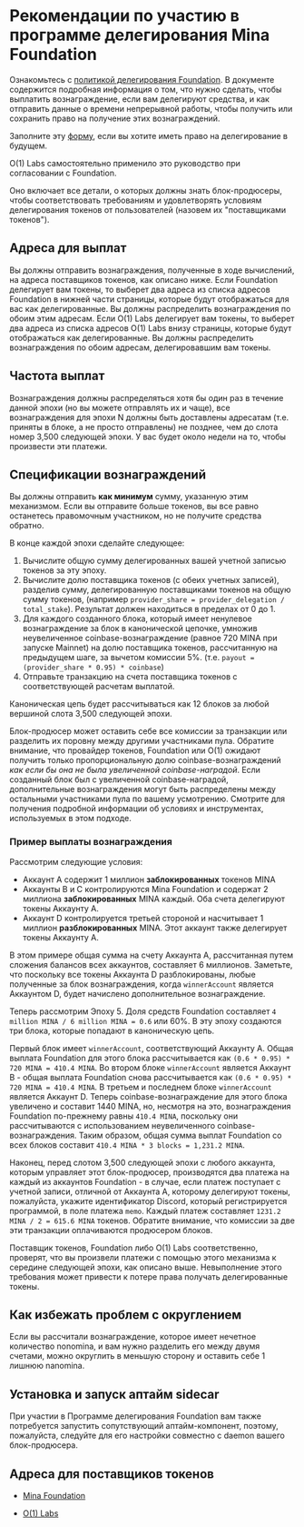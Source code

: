 
# Рекомендации по участию в программе делегирования Mina Foundation

Ознакомьтесь с [политикой делегирования Foundation](https://minaprotocol.com/blog/mina-foundation-delegation-policy). В документе содержится подробная информация о том, что нужно сделать, чтобы выплатить вознаграждение, если вам делегируют средства, и как отправить данные о времени непрерывной работы, чтобы получить или сохранить право на получение этих вознаграждений. 

Заполните эту [форму](), если вы хотите иметь право на делегирование в будущем. 

O(1) Labs самостоятельно применило это руководство при согласовании с Foundation.

Оно включает все детали, о которых должны знать блок-продюсеры, чтобы соответствовать требованиям и удовлетворять условиям делегирования токенов от пользователей (назовем их "поставщиками токенов"). 

## Адреса для выплат

Вы должны отправить вознаграждения, полученные в ходе вычислений, на адреса поставщиков токенов, как описано ниже. Если Foundation делегирует вам токены, то выберет два адреса из списка адресов Foundation в нижней части страницы, которые будут отображаться для вас как делегированные. Вы должны распределить вознаграждения по обоим этим адресам. Если O(1) Labs делегирует вам токены, то выберет два адреса из списка адресов O(1) Labs внизу страницы, которые будут отображаться как делегированные. Вы должны распределить вознаграждения по обоим адресам, делегировавшим вам токены.

## Частота выплат

Вознаграждения должны распределяться хотя бы один раз в течение данной эпохи (но вы можете отправлять их и чаще), все вознаграждения для эпохи N должны быть доставлены адресатам (т.е. приняты в блоке, а не просто отправлены) не позднее, чем до слота номер 3,500 следующей эпохи. У вас будет около недели на то, чтобы произвести эти платежи.

## Спецификации вознаграждений

Вы должны отправить **как минимум** сумму, указанную этим механизмом. Если вы отправите больше токенов, вы все равно останетесь правомочным участником, но не получите средства обратно.

В конце каждой эпохи сделайте следующее:

1. Вычислите общую сумму делегированных вашей учетной записью токенов за эту эпоху.
2. Вычислите долю поставщика токенов (с обеих учетных записей), разделив сумму, делегированную поставщиками токенов на общую сумму токенов, (например `provider_share = provider_delegation / total_stake`). Результат должен находиться в пределах от 0 до 1.
3. Для каждого созданного блока, который имеет ненулевое вознаграждение за блок в канонической цепочке, умножив неувеличенное coinbase-вознаграждение (равное 720 MINA при запуске Mainnet) на долю поставщика токенов, рассчитанную на предыдущем шаге, за вычетом комиссии 5%. (т.е. `payout = (provider_share * 0.95) * coinbase`)
4. Отправьте транзакцию на счета поставщика токенов с соответствующей расчетам выплатой. 

Каноническая цепь будет рассчитываться как 12 блоков за любой вершиной слота 3,500 следующей эпохи. 

Блок-продюсер может оставить себе все комиссии за транзакции или разделить их поровну между другими участниками пула. Обратите внимание, что провайдер токенов, Foundation или O(1) ожидают получить только пропорциональную долю coinbase-вознаграждений *как если бы она не была увеличенной coinbase-наградой*. Если созданный блок был с увеличенной coinbase-наградой, дополнительные вознаграждения могут быть распределены между остальными участниками пула по вашему усмотрению. Смотрите <DocLink copy="https://docs.minaprotocol.com/node-operators/staking-service-guidelines" url="/node-operators/staking-service-guidelines" /> для получения подробной информации об условиях и инструментах, используемых в этом подходе.

### Пример выплаты вознаграждения

Рассмотрим следующие условия:

- Аккаунт A содержит 1 миллион **заблокированных** токенов MINA
- Аккаунты B и C контролируются Mina Foundation и содержат 2 миллиона **заблокированных** MINA каждый. Оба счета делегируют токены Аккаунту A.
- Аккаунт D контролируется третьей стороной и насчитывает 1 миллион **разблокированных** MINA. Этот аккаунт также делегирует токены Аккаунту A.

В этом примере общая сумма на счету Аккаунта A, рассчитанная путем сложения балансов всех аккаунтов, составляет 6 миллионов. Заметьте, что поскольку все токены Аккаунта D разблокированы, любые полученные за блок вознаграждения, когда `winnerAccount` является Аккаунтом D, будет начислено дополнительное вознаграждение.
 
Теперь рассмотрим Эпоху 5. Доля средств Foundation составляет `4 million MINA / 6 million MINA = 0.6` или 60%. В эту эпоху создаются три блока, которые попадают в каноническую цепь. 

Первый блок имеет `winnerAccount`, соответствующий Аккаунту A. Общая выплата Foundation для этого блока рассчитывается как `(0.6 * 0.95) * 720 MINA = 410.4 MINA`. Во втором блоке `winnerAccount` является Аккаунт В - общая выплата Foundation снова рассчитывается как `(0.6 * 0.95) * 720 MINA = 410.4 MINA`. В третьем и последнем блоке `winnerAccount` является Аккаунт D. Теперь coinbase-вознаграждение для этого блока увеличено и составит 1440 MINA, но, несмотря на это, вознаграждения Foundation по-прежнему равны `410.4 MINA`, поскольку они рассчитываются с использованием неувеличенного coinbase-вознаграждения. Таким образом, общая сумма выплат Foundation со всех блоков составит `410.4 MINA * 3 blocks = 1,231.2 MINA`.

Наконец, перед слотом 3,500 следующей эпохи с любого аккаунта, которым управляет этот блок-продюсер, производятся два платежа на каждый из аккаунтов Foundation - в случае, если платеж поступает с учетной записи, отличной от Аккаунта A, которому делегируют токены, пожалуйста, укажите идентификатор Discord, который регистрируется программой, в поле платежа `memo`. Каждый платеж составляет `1231.2 MINA / 2 = 615.6 MINA` токенов. Обратите внимание, что комиссии за две эти транзакции оплачиваются продюсером блоков.

Поставщик токенов, Foundation либо O(1) Labs соответственно, проверят, что вы произвели платежи с помощью этого механизма к середине следующей эпохи, как описано выше. Невыполнение этого требования может привести к потере права получать делегированные токены.

## Как избежать проблем с округлением

Если вы рассчитали вознаграждение, которое имеет нечетное количество nonomina, и вам нужно разделить его между двумя счетами, можно округлить в меньшую сторону и оставить себе 1 лишнюю  nanomina.

## Установка и запуск аптайм sidecar

При участии в Программе делегирования Foundation вам также потребуется запустить сопутствующий аптайм-компонент, поэтому, пожалуйста, следуйте <DocLink copy="этим инструкциям" url="/node-operators/bp-sidecar" /> для его настройки совместно с daemon вашего блок-продюсера.

## Адреса для поставщиков токенов

* [Mina Foundation](/static/Mina_Foundation_Addresses.csv)

* [O(1) Labs](/static/O1_Labs_addresses.csv)

